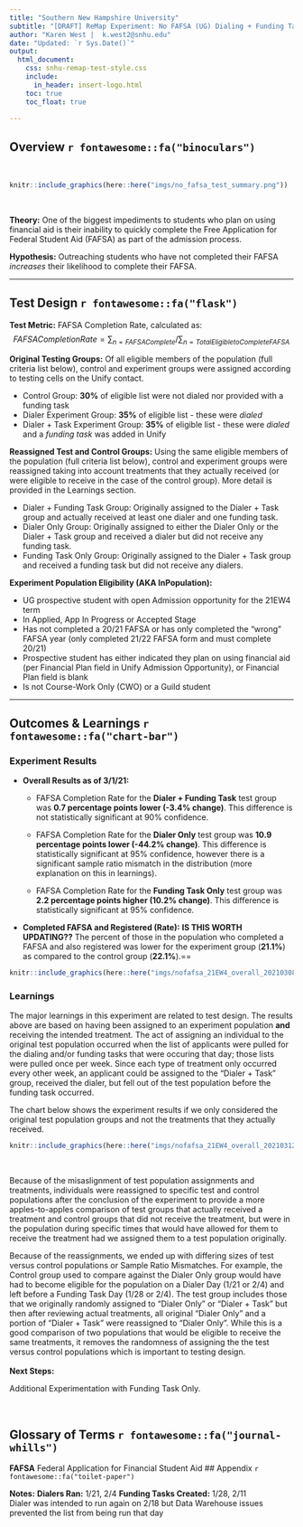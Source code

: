 ```yaml
---
title: "Southern New Hampshire University"
subtitle: "[DRAFT] ReMap Experiment: No FAFSA (UG) Dialing + Funding Task"
author: "Karen West |  k.west2@snhu.edu"
date: "Updated: `r Sys.Date()`"
output:
  html_document: 
    css: snhu-remap-test-style.css
    include:
      in_header: insert-logo.html
    toc: true
    toc_float: true
          
---
```


## Overview `r fontawesome::fa("binoculars")`
<br>

```r
knitr::include_graphics(here::here("imgs/no_fafsa_test_summary.png"))
```

<br>


__Theory:__ One of the biggest impediments to students who plan on using financial aid is their inability to quickly complete the Free Application for Federal Student Aid (FAFSA) as part of the admission process.

__Hypothesis:__ Outreaching students who have not completed their FAFSA *increases* their likelihood to complete their FAFSA.

---

## Test Design `r fontawesome::fa("flask")`

__Test Metric:__ FAFSA Completion Rate, calculated as:
$$FAFSA Completion Rate  = \sum_{n=FAFSA Complete} / \sum_{n=Total Eligible to Complete FAFSA}$$

__Original Testing Groups:__ Of all eligible members of the population (full criteria list below), control and experiment groups were assigned according to testing cells on the Unify contact.

+ Control Group: **30%** of eligible list were not dialed nor provided with a funding task
+ Dialer Experiment Group: **35%** of eligible list - these were *dialed*
+ Dialer + Task Experiment Group: **35%** of eligible list - these were *dialed* and a *funding task* was added in Unify

__Reassigned Test and Control Groups:__ Using the same eligible members of the population (full criteria list below), control and experiment groups were reassigned taking into account treatments that they actually received (or were eligible to receive in the case of the control group). More detail is provided in the Learnings section.

+ Dialer + Funding Task Group: Originally assigned to the Dialer + Task group and actually received at least one dialer and one funding task.
+ Dialer Only Group: Originally assigned to either the Dialer Only or the Dialer + Task group and received a dialer but did not receive any funding task.
+ Funding Task Only Group: Originally assigned to the Dialer + Task group and received a funding task but did not receive any dialers.

**Experiment Population Eligibility (AKA InPopulation):**

+ UG prospective student with open Admission opportunity for the 21EW4 term 
+ In Applied, App In Progress or Accepted Stage 
+ Has not completed a 20/21 FAFSA or has only completed the "wrong" FAFSA year (only completed 21/22 FAFSA form and must complete 20/21)    
+ Prospective student has either indicated they plan on using financial aid (per Financial Plan field in Unify Admission Opportunity), or Financial Plan field is blank
+ Is not Course-Work Only (CWO) or a Guild student

---

## Outcomes & Learnings `r fontawesome::fa("chart-bar")`

### Experiment Results

+ __Overall Results as of 3/1/21:__ 

  - FAFSA Completion Rate for the **Dialer + Funding Task** test group was **0.7 percentage points lower (-3.4% change)**. This difference is not statistically significant at 90% confidence.

  - FAFSA Completion Rate for the **Dialer Only** test group was **10.9 percentage points lower (-44.2% change)**. This difference is statistically significant at 95% confidence, however there is a significant sample ratio mismatch in the distribution (more explanation on this in learnings).
  
  - FAFSA Completion Rate for the **Funding Task Only** test group was **2.2 percentage points higher (10.2% change)**. This difference is statistically significant at 95% confidence. 

+ __Completed FAFSA and Registered (Rate):__ __IS THIS WORTH UPDATING??__ The percent of those in the population who completed a FAFSA and also registered was lower for the experiment group (**21.1%**) as compared to the control group (**22.1%**).==

```r
knitr::include_graphics(here::here("imgs/nofafsa_21EW4_overall_20210308_repop.png", ""))
```


### Learnings

The major learnings in this experiment are related to test design. The results above are based on having been assigned to an experiment population __and__ receiving the intended treatment. The act of assigning an individual to the original test population occurred when the list of applicants were pulled for the dialing and/or funding tasks that were occuring that day; those lists were pulled once per week. Since each type of treatment only occurred every other week, an applicant could be assigned to the "Dialer + Task" group, received the dialer, but fell out of the test population before the funding task occurred. 
<br>

The chart below shows the experiment results if we only considered the original test population groups and not the treatments that they actually received.

```r
knitr::include_graphics(here::here("imgs/nofafsa_21EW4_overall_20210312_orgpop.png", ""))
```
<br>

Because of the misaslignment of test population assignments and treatments, individuals were reassigned to specific test and control populations after the conclusion of the experiment to provide a more apples-to-apples comparison of test groups that actually received a treatment and control groups that did not receive the treatment, but were in the population during specific times that would have allowed for them to receive the treatment had we assigned them to a test population originally.


Because of the reassignments, we ended up with differing sizes of test versus control populations or Sample Ratio Mismatches. For example, the Control group used to compare against the Dialer Only group would have had to become eligible for the population on a Dialer Day (1/21 or 2/4) and left before a Funding Task Day (1/28 or 2/4). The test group includes those that we originally randomly assigned to "Dialer Only" or "Dialer + Task" but then after reviewing actual treatments, all original "Dialer Only" and a portion of "Dialer + Task" were reassigned to "Dialer Only". While this is a good comparison of two populations that would be eligible to receive the same treatments, it removes the randomness of assigning the the test versus control populations which is important to testing design.
<br>
<br>
__Next Steps:__

Additional Experimentation with Funding Task Only.

<br>

## Glossary of Terms `r fontawesome::fa("journal-whills")`
__FAFSA__ Federal Application for Financial Student Aid
## Appendix `r fontawesome::fa("toilet-paper")`
<!-- #`r fontawesome::fa("stack-overflow")` -->
<br>

__Notes:__
__Dialers Ran:__ 1/21, 2/4 
__Funding Tasks Created:__ 1/28, 2/11
<br>
Dialer was intended to run again on 2/18 but Data Warehouse issues prevented the list from being run that day

